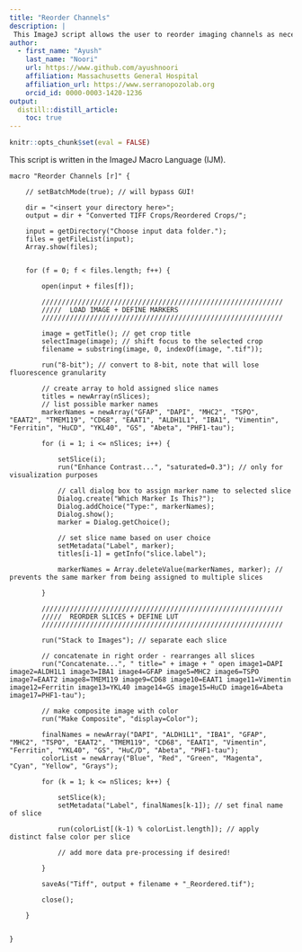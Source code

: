 ```yaml
---
title: "Reorder Channels"
description: |
 This ImageJ script allows the user to reorder imaging channels as necessary to facilitate downstream analysis.
author:
  - first_name: "Ayush"
    last_name: "Noori"
    url: https://www.github.com/ayushnoori
    affiliation: Massachusetts General Hospital
    affiliation_url: https://www.serranopozolab.org
    orcid_id: 0000-0003-1420-1236
output:
  distill::distill_article:
    toc: true
---
```


```r
knitr::opts_chunk$set(eval = FALSE)
```

This script is written in the ImageJ Macro Language (IJM).

``` .ijm
macro "Reorder Channels [r]" {

    // setBatchMode(true); // will bypass GUI!

    dir = "<insert your directory here>";
    output = dir + "Converted TIFF Crops/Reordered Crops/";

    input = getDirectory("Choose input data folder.");
    files = getFileList(input);
    Array.show(files);

    
    for (f = 0; f < files.length; f++) {

        open(input + files[f]);
        
        ////////////////////////////////////////////////////////////
        /////  LOAD IMAGE + DEFINE MARKERS
        ////////////////////////////////////////////////////////////
        
        image = getTitle(); // get crop title
        selectImage(image); // shift focus to the selected crop
        filename = substring(image, 0, indexOf(image, ".tif"));
        
        run("8-bit"); // convert to 8-bit, note that will lose fluorescence granularity
    
        // create array to hold assigned slice names
        titles = newArray(nSlices);
        // list possible marker names
        markerNames = newArray("GFAP", "DAPI", "MHC2", "TSPO", "EAAT2", "TMEM119", "CD68", "EAAT1", "ALDH1L1", "IBA1", "Vimentin", "Ferritin", "HuCD", "YKL40", "GS", "Abeta", "PHF1-tau");
        
        for (i = 1; i <= nSlices; i++) {
             
            setSlice(i);
            run("Enhance Contrast...", "saturated=0.3"); // only for visualization purposes
    
            // call dialog box to assign marker name to selected slice
            Dialog.create("Which Marker Is This?");
            Dialog.addChoice("Type:", markerNames);
            Dialog.show();
            marker = Dialog.getChoice();
    
            // set slice name based on user choice
            setMetadata("Label", marker);
            titles[i-1] = getInfo("slice.label");
            
            markerNames = Array.deleteValue(markerNames, marker); // prevents the same marker from being assigned to multiple slices
            
        }   
    
        ////////////////////////////////////////////////////////////
        /////  REORDER SLICES + DEFINE LUT
        ////////////////////////////////////////////////////////////
        
        run("Stack to Images"); // separate each slice
    
        // concatenate in right order - rearranges all slices
        run("Concatenate...", " title=" + image + " open image1=DAPI image2=ALDH1L1 image3=IBA1 image4=GFAP image5=MHC2 image6=TSPO image7=EAAT2 image8=TMEM119 image9=CD68 image10=EAAT1 image11=Vimentin image12=Ferritin image13=YKL40 image14=GS image15=HuCD image16=Abeta image17=PHF1-tau");
    
        // make composite image with color
        run("Make Composite", "display=Color");
        
        finalNames = newArray("DAPI", "ALDH1L1", "IBA1", "GFAP", "MHC2", "TSPO", "EAAT2", "TMEM119", "CD68", "EAAT1", "Vimentin", "Ferritin", "YKL40", "GS", "HuC/D", "Abeta", "PHF1-tau");
        colorList = newArray("Blue", "Red", "Green", "Magenta", "Cyan", "Yellow", "Grays");
                
        for (k = 1; k <= nSlices; k++) {
             
            setSlice(k);
            setMetadata("Label", finalNames[k-1]); // set final name of slice
    
            run(colorList[(k-1) % colorList.length]); // apply distinct false color per slice
            
            // add more data pre-processing if desired!
            
        }
        
        saveAs("Tiff", output + filename + "_Reordered.tif");
        
        close();

    }
    
    
}
```
